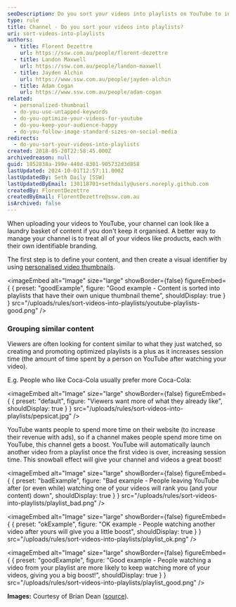 ```yaml
---
seoDescription: Do you sort your videos into playlists on YouTube to increase session time and boost your channel's performance? Organize your content with personalized thumbnails and optimize your videos for a better user experience.
type: rule
title: Channel - Do you sort your videos into playlists?
uri: sort-videos-into-playlists
authors:
  - title: Florent Dezettre
    url: https://ssw.com.au/people/florent-dezettre
  - title: Landon Maxwell
    url: https://ssw.com.au/people/landon-maxwell
  - title: Jayden Alchin
    url: https://www.ssw.com.au/people/jayden-alchin
  - title: Adam Cogan
    url: https://www.ssw.com.au/people/adam-cogan
related:
  - personalized-thumbnail
  - do-you-use-untapped-keywords
  - do-you-optimize-your-videos-for-youtube
  - do-you-keep-your-audience-happy
  - do-you-follow-image-standard-sizes-on-social-media
redirects:
  - do-you-sort-your-videos-into-playlists
created: 2018-05-20T22:58:45.000Z
archivedreason: null
guid: 1852838a-199e-440d-8301-905732d3d858
lastUpdated: 2024-10-01T12:57:11.000Z
lastUpdatedBy: Seth Daily [SSW]
lastUpdatedByEmail: 130118701+sethdaily@users.noreply.github.com
createdBy: FlorentDezettre
createdByEmail: FlorentDezettre@ssw.com.au
isArchived: false
---
```


When uploading your videos to YouTube, your channel can look like a laundry basket of content if you don't keep it organised. A better way to manage your channel is to treat all of your videos like products, each with their own identifiable branding.

The first step is to define your content, and then create a visual identifier by using [personalised video thumbnails](/video-thumbnails).

<youtubeEmbed url="https://www.youtube.com/embed/lh5WcImQzRY" description="Video: Do you have playlists & custom thumbnails on your YouTube channel? (3 min)" />

<imageEmbed
  alt="Image"
  size="large"
  showBorder={false}
  figureEmbed={ {
    preset: "goodExample",
    figure: "Good example - Content is sorted into playlists that have their own unique thumbnail theme",
    shouldDisplay: true
  } }
  src="/uploads/rules/sort-videos-into-playlists/youtube-playlists-good.png"
/>

### Grouping similar content

Viewers are often looking for content similar to what they just watched, so creating and promoting optimized playlists is a plus as it increases session time (the amount of time spent by a person on YouTube after watching your video).

E.g. People who like Coca-Cola usually prefer more Coca-Cola:


<imageEmbed
  alt="Image"
  size="large"
  showBorder={false}
  figureEmbed={ {
    preset: "default",
    figure: "Viewers want more of what they already like",
    shouldDisplay: true
  } }
  src="/uploads/rules/sort-videos-into-playlists/pepsicat.jpg"
/>

YouTube wants people to spend more time on their website (to increase their revenue with ads), so if a channel makes people spend more time on YouTube, this channel gets a boost. YouTube will automatically launch another video from a playlist once the first video is over, increasing session time. This snowball effect will give your channel and videos a great boost!

<imageEmbed
  alt="Image"
  size="large"
  showBorder={false}
  figureEmbed={ {
    preset: "badExample",
    figure: "Bad example - People leaving YouTube after (or even while) watching one of your videos will rank you (and your content) down",
    shouldDisplay: true
  } }
  src="/uploads/rules/sort-videos-into-playlists/playlist_bad.png"
/>

<imageEmbed
  alt="Image"
  size="large"
  showBorder={false}
  figureEmbed={ {
    preset: "okExample",
    figure: "OK example - People watching another video after yours will give you a little boost",
    shouldDisplay: true
  } }
  src="/uploads/rules/sort-videos-into-playlists/playlist_ok.png"
/>

<imageEmbed
  alt="Image"
  size="large"
  showBorder={false}
  figureEmbed={ {
    preset: "goodExample",
    figure: "Good example - People watching a video from your playlist are more likely to keep watching more of your videos, giving you a big boost!",
    shouldDisplay: true
  } }
  src="/uploads/rules/sort-videos-into-playlists/playlist_good.png"
/>

**Images:** Courtesy of Brian Dean ([source](https://backlinko.com/grow-youtube-channel)).
